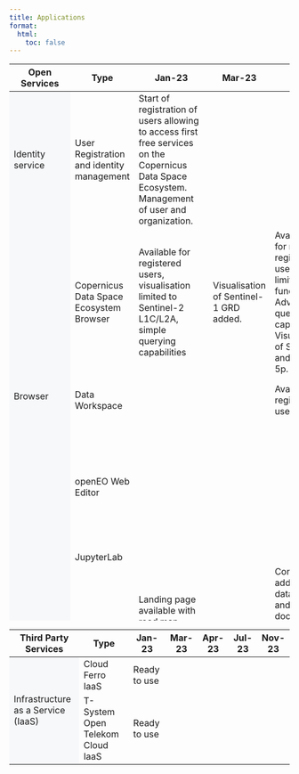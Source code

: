 ```yaml
---
title: Applications
format:
  html:
    toc: false
---
```

```{=html}

<div class="table-responsive">
    <table class="table-roadmap" style="height:1000px;">
        <thead>
        <tr>
            <th>Open Services</th>
            <th>Type</th>
            <th>Jan-23</th>
            <th>Mar-23</th>
            <th>Apr-23</th>
            <th>Jul-23</th>
            <th>Nov-23</th>
        </tr>
        </thead>
        <tbody>
        <tr>
            <td rowspan="1" bgcolor="#f7f8fa">Identity service</td>
            <td>User Registration and identity management</td>
            <td>Start of registration of users allowing to access first free services on the Copernicus Data Space Ecosystem. Management of user and organization.</td>
            <td></td>
            <td></td>
            <td>Full functionality, access to all integrated applications with SSO.</td>
            <td></td>
        </tr>

        <tr>
            <td rowspan="4" bgcolor="#f7f8fa">Browser</td>
            <td>Copernicus Data Space Ecosystem Browser</td>
            <td>Available for registered users, visualisation limited to Sentinel-2 L1C/L2A, simple querying capabilities</td>
            <td>Visualisation of Sentinel-1 GRD added.</td>
            <td>Available also for non-registered users, with limited functionality.<br> Advanced querying capabilities.<br>Visualization of Sentinel 3 and Sentinel 5p.</td>
            <td>Visualisation support extented to additional data collections.</td>
            <td>Visualisation support extended to Landsat Collection 2 and MODIS.</td>
        </tr>
        <tr>
            <td>Data Workspace</td>
            <td></td>
            <td></td>
            <td>Available for registered users.</td>
            <td>Available, supporting on-demand services.</td>
            <td></td>
        </tr>
        <tr>
            <td>openEO Web Editor</td>
            <td></td>
            <td></td>
            <td></td>
            <td>Available, supporting Sentinel-1 GRD, Sentinel-2 L1C/L2A, Sentinel-3 OLCI Level 1 and Sentinel-5p NTC Level 2</td>
            <td>Additional data collections available.</td>
        </tr>
        <tr>
            <td>JupyterLab</td>
            <td></td>
            <td></td>
            <td></td>
            <td>Available</td>
            <td></td>
        </tr>
        <!-- <tr>
            <td rowspan="2" bgcolor="#f7f8fa">Infrastructure as a Service (IaaS)</td>
            <td>Cloud Ferro IaaS</td>
            <td>Ready to use</td>
            <td></td>
            <td></td>
            <td></td>
            <td></td>
        </tr>
        <tr>
            <td>T-System Open Telekom Cloud IaaS</td>
            <td>Ready to use</td>
            <td></td>
            <td></td>
            <td></td>
            <td></td>
        </tr> -->
        <tr>
            <td rowspan="2" bgcolor="#f7f8fa">Web Portal</td>
            <td>Web portal</td>
            <td>Landing page available with road map, registration, browser, documentation, news section</td>
            <td></td>
            <td>Content on additional data, services and documentation (STAC, S3, OGC and Sentinel Hub APIs, traceability service and on demand)</td>
            <td>New data, services and documentation (marketplace, user forum, Jupyter lab, processing APIs)</td>
            <td>Additional information and CTA to new data and services</td>
        </tr>
        <tr>
            <td>Public dashboard</td>
            <td></td>
            <td></td>
            <td></td>
            <td>Available with all relevant metrics</td>
            <td></td>
        </tr>
        <tr>

            <td rowspan="2" bgcolor="#f7f8fa">Helpdesk</td>
            <td>Service desk</td>
            <td>Mail support</td>
            <td></td>
            <td>Web form in web portal</td>
            <td></td>
            <td></td>
        </tr>
        <tr>
            <td>User forum</td>
            <td></td>
            <td></td>
            <td></td>
            <td>Available</td>
            <td></td>
        </tr>
        <tr>
            <td rowspan="1" bgcolor="#f7f8fa">Marketplace</td>
            <td>EO Marketplace</td>
            <td></td>
            <td></td>
            <td></td>
            <td>Integration into web portal. Provision of engineering support on Marketplace services</td>
            <td></td>
        </tr>
        </tbody>
    </table>
</div>

<div class="table-responsive">
    <table class="table-roadmap table-fixed-header" style="height:1000px;">
        <thead>
        <tr>
            <th>Third Party Services</th>
            <th>Type</th>
            <th>Jan-23</th>
            <th>Mar-23</th>
            <th>Apr-23</th>
            <th>Jul-23</th>
            <th>Nov-23</th>
        </tr>
        </thead>
        <tbody>
        <tr>
            <td rowspan="2" bgcolor="#f7f8fa">Infrastructure as a Service (IaaS)</td>
            <td>Cloud Ferro IaaS</td>
            <td>Ready to use</td>
            <td></td>
            <td></td>
            <td></td>
            <td></td>
        </tr>
        <tr>
            <td>T-System Open Telekom Cloud IaaS</td>
            <td>Ready to use</td>
            <td></td>
            <td></td>
            <td></td>
            <td></td>
        </tr>
        </tbody>
    </table>
</div>
```
